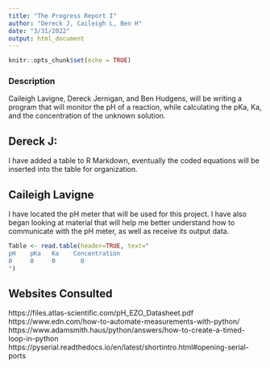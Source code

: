 ```yaml
---
title: "The Progress Report I"
author: "Dereck J, Caileigh L, Ben H"
date: "3/31/2022"
output: html_document
---
```


```r
knitr::opts_chunk$set(echo = TRUE)
```
### Description
Caileigh Lavigne, Dereck Jernigan, and Ben Hudgens, will be writing a program that will monitor the pH of a reaction, while calculating the pKa, Ka, and the concentration of the unknown solution. 

## Dereck J:

I have added a table to R Markdown, eventually the coded equations will be inserted into the table for organization.

## Caileigh Lavigne
I have located the pH meter that will be used for this project. I have also began looking at material that will help me better understand how to communicate with the pH meter, as well as receive its output data.

```r
Table <- read.table(header=TRUE, text="
pH    pKa   Ka    Concentration
0     0     0       0
")

```

## Websites Consulted
https://files.atlas-scientific.com/pH_EZO_Datasheet.pdf
https://www.edn.com/how-to-automate-measurements-with-python/
https://www.adamsmith.haus/python/answers/how-to-create-a-timed-loop-in-python
https://pyserial.readthedocs.io/en/latest/shortintro.html#opening-serial-ports